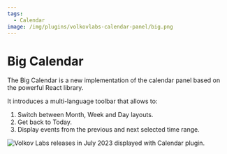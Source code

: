 ```yaml
---
tags:
  - Calendar
image: /img/plugins/volkovlabs-calendar-panel/big.png
---
```



# Big Calendar

The Big Calendar is a new implementation of the calendar panel based on the powerful React library.

It introduces a multi-language toolbar that allows to:

1. Switch between Month, Week and Day layouts.
2. Get back to Today.
3. Display events from the previous and next selected time range.

<Image
  title="Volkov Labs releases in July 2023 displayed with Calendar plugin."
  src="/img/plugins/volkovlabs-calendar-panel/big.png"
/>
